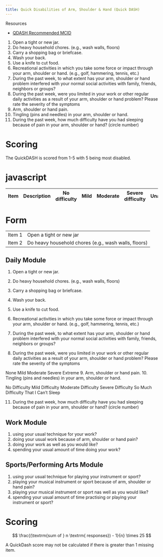 ```yaml
---
title: Quick Disabilities of Arm, Shoulder & Hand (Quick DASH)
---
```



::: {.callout}

Resources

- [QDASH Recommended MCID](https://www.sralab.org/sites/default/files/downloads/2023-05/QDASH%20MCID%20Recommendation%20FINAL.pdf)

:::


1. Open a tight or new jar.
2. Do heavy household chores. (e.g.,
wash walls, floors)
3. Carry a shopping bag or briefcase.
4. Wash your back.
5. Use a knife to cut food.
6. Recreational activities in which you take some force or impact through your arm, shoulder or hand. (e.g., golf, hammering, tennis, etc.)
7. During the past week, to what extent has your arm, shoulder or hand problem interfered with your normal social activities with family, friends, neighbors or groups?
8. During the past week, were you limited in your work or other regular daily activities as a result of your arm, shoulder or hand problem? Please rate the severity of the symptoms
9. Arm, shoulder or hand pain.
10. Tingling (pins and needles) in your arm, shoulder or hand.
11. During the past week, how much difficulty have you had sleeping because of pain in your arm, shoulder or hand? (circle number)

# Scoring

The QuickDASH is scored from 1-5 with 5 being most disabled.

# javascript

<table class="basic-table">
  <thead>
    <tr>
      <th>Item</th>
      <th>Description</th>
      <th>No difficulty</th>
      <th>Mild</th>
      <th>Moderate</th>
      <th>Severe difficulty</th>
      <th>Unable</th>
    </tr>
  </thead>
  <tbody>
    <!-- Rows will be injected here -->
  </tbody>
</table>

<script>
  const items = [
    "Do heavy household chores (e.g., wash walls, floors)",
    "Carry a heavy bag of groceries",
    "Reach for an object on a high shelf",
    "Wash your back",
    "Use a knife to cut food",
    "Recreational activities in which you take some force or impact through your arm, shoulder or hand. (e.g., golf, hammering, tennis, etc.)",
    "During the past week, to what extent has your arm, shoulder or hand problem interfered with your normal social activities with family, friends, neighbors or groups?",
    "During the past week, were you limited in your work or other regular daily activities as a result of your arm, shoulder or hand problem? Please rate the severity of the symptoms"
  ];

  const tbody = document.querySelector(".basic-table tbody");

  items.forEach((desc, index) => {
    const row = document.createElement("tr");
    row.innerHTML = `
      <td>${index + 1}</td>
      <td>${desc}</td>
      <td>No difficulty</td>
      <td>Mild</td>
      <td>Moderate</td>
      <td>Severe difficulty</td>
      <td>Unable</td>
    `;
    tbody.appendChild(row);
  });
</script>


# Form


<table class="basic-table">
  <tr>
    <td>Item 1</td>
    <td>Open a tight or new jar</td>
  </tr>
  <tr>
    <td>Item 2</td>
    <td>Do heavy household chores (e.g., wash walls, floors)</td>
  </tr>
</table>

## Daily Module

1. Open a tight or new jar.
2. Do heavy household chores. (e.g.,
wash walls, floors)
3. Carry a shopping bag or briefcase.
4. Wash your back.
5. Use a knife to cut food.
6. Recreational activities in which you take some force or impact through your arm, shoulder or hand. (e.g., golf, hammering, tennis, etc.)


7. During the past week, to what extent has your arm, shoulder or hand problem interfered with your normal social activities with family, friends, neighbors or groups?
8. During the past week, were you limited in your work or other regular daily activities as a result of your arm, shoulder or hand problem? Please rate the severity of the symptoms

None Mild Moderate Severe Extreme
9. Arm, shoulder or hand pain.
10. Tingling (pins and needles) in your arm, shoulder or hand.


No Difficulty Mild
Difficulty Moderate Difficulty Severe Difficulty
So Much
Difficulty That
I Can’t Sleep


11. During the past week, how much difficulty have you had sleeping because of pain in your arm, shoulder or hand? (circle number)

## Work Module

1. using your usual technique for your work?
2. doing your usual work because of arm, shoulder or hand pain?
3. doing your work as well as you would like?
4. spending your usual amount of time doing your work?


## Sports/Performing Arts Module

1. using your usual technique for playing your instrument or sport?
2. playing your musical instrument or sport because of arm, shoulder or hand pain?
3. playing your musical instrument or sport nas well as you would like?
4. spending your usual amount of time practising or playing your instrument or sport?


# Scoring

$$
\frac{(\textrm{sum of } n \textrm{ responses}) - 1}{n} \times 25
$$

::: {.callout-important}

A QuickDash score may not be calculated if there is greater than 1 missing item. 
:::